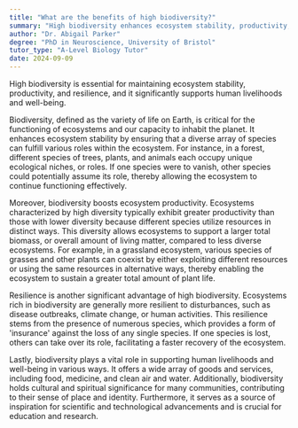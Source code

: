 ```yaml
---
title: "What are the benefits of high biodiversity?"
summary: "High biodiversity enhances ecosystem stability, productivity, and resilience, while also supporting human livelihoods and overall wellbeing."
author: "Dr. Abigail Parker"
degree: "PhD in Neuroscience, University of Bristol"
tutor_type: "A-Level Biology Tutor"
date: 2024-09-09
---
```


High biodiversity is essential for maintaining ecosystem stability, productivity, and resilience, and it significantly supports human livelihoods and well-being.

Biodiversity, defined as the variety of life on Earth, is critical for the functioning of ecosystems and our capacity to inhabit the planet. It enhances ecosystem stability by ensuring that a diverse array of species can fulfill various roles within the ecosystem. For instance, in a forest, different species of trees, plants, and animals each occupy unique ecological niches, or roles. If one species were to vanish, other species could potentially assume its role, thereby allowing the ecosystem to continue functioning effectively.

Moreover, biodiversity boosts ecosystem productivity. Ecosystems characterized by high diversity typically exhibit greater productivity than those with lower diversity because different species utilize resources in distinct ways. This diversity allows ecosystems to support a larger total biomass, or overall amount of living matter, compared to less diverse ecosystems. For example, in a grassland ecosystem, various species of grasses and other plants can coexist by either exploiting different resources or using the same resources in alternative ways, thereby enabling the ecosystem to sustain a greater total amount of plant life.

Resilience is another significant advantage of high biodiversity. Ecosystems rich in biodiversity are generally more resilient to disturbances, such as disease outbreaks, climate change, or human activities. This resilience stems from the presence of numerous species, which provides a form of 'insurance' against the loss of any single species. If one species is lost, others can take over its role, facilitating a faster recovery of the ecosystem.

Lastly, biodiversity plays a vital role in supporting human livelihoods and well-being in various ways. It offers a wide array of goods and services, including food, medicine, and clean air and water. Additionally, biodiversity holds cultural and spiritual significance for many communities, contributing to their sense of place and identity. Furthermore, it serves as a source of inspiration for scientific and technological advancements and is crucial for education and research.
    